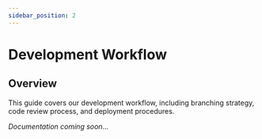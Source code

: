 ```yaml
---
sidebar_position: 2
---
```


# Development Workflow

## Overview
This guide covers our development workflow, including branching strategy, code review process, and deployment procedures.

*Documentation coming soon...*
